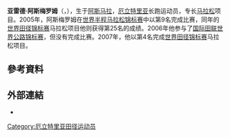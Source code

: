 {{Infobox sportsperson
| name                      = Yared Asmerom
| image                     = Yared Asmerom - 2012 Olympic Marathon.jpg
| image_size                = 
| alt                       = 
| caption                   = 
| headercolor               = 
| textcolor                 = 
| real_name                 = 
| native_name               = 
| native_name_lang          = 
| romanizedname             = 
| english_name              = 
| birth_name                = 
| nickname                  = 
| nationality               = 
| national_team             = 
| ethnicity                 = 
| hometown                  = 
| citizenship               = 
| birth_date                = {{Birth date and age|year=1980|month=2|day=4}}
| birth_place               = 
| death_date                = 
| death_place               = 
| resting_place             = 
| resting_place_coordinates = 
| monuments                 = 
| residence                 = 
| education                 = 
| alma_mater                = 
| occupation                = 
| years_active              = 2004 -
| employer                  = 
| agent                     = 
| height                    = {{height|ft=5|in=7}}
| weight                    = {{weight|lb=127}}
| spouse                    = 
| life_partner              = 
| other_interests           = 
| website                   = 
| module                    = 
| country                   = 
| sport                     = 田徑
| position                  = 
| shoots                    = 
| catches                   = 
| disability                = 
| disability_class          = 
| weight_class              = 
| weight_class_type         = 
| rank                      = 
| event                     = 長跑
| event_type                = 
| universityteam            = 
| collegeteam               = 
| league                    = 
| league_type               = 
| club                      = 
| team                      = 
| turnedpro                 = 
| turnedpro_type            = 
| partner                   = 
| former_partner            = 
| coach                     = 
| retired                   = 
| coaching                  = 
| module2                   = 
| worlds                    = 
{{ubl
|'''2004年世界半程馬拉松錦標賽'''：半程馬拉松第39名
|'''2005年世界田徑錦標賽'''：馬拉松第25名
|'''2005年世界半程馬拉松錦標賽'''：半程馬拉松第9名
|'''2005年世界半程馬拉松錦標賽'''：Team第2名
|'''2007年世界田徑錦標賽'''：馬拉松第4名
}}
| regionals                 = 
| nationals                 = 
| olympics                  = 
{{ubl
|'''2008年夏季奧林匹克運動會'''：馬拉松第8名
|'''2012年夏季奧林匹克運動會'''：馬拉松第19名
}}
| paralympics               = 
| commonwealth              = 
| highestranking            = 
| pb                        = 
{{ubl
|'''10公里'''：29分38秒 （2004年）
|'''10英里'''：47分54秒 （2007年）
|'''半程馬拉松'''：1小時00分28秒 （2007年）
|'''25公里'''：1小時14分43秒 （2008年）
|'''30公里'''：1小時30分16秒 （2008年）
|'''馬拉松'''：2小時07分27秒 （2011年 '''全國紀錄'''）
}}
| medaltemplates            = 
{{MedalCountry|{{ERI}}}}
{{MedalSport|男子田徑}}
{{MedalCompetition|世界半程馬拉松錦標賽}}
{{MedalSilver|2005年加拿大亞伯達省埃德蒙頓|Team}}
| show-medals               = 
| medaltemplates-title      = 
| module3                   = 
| updated                   = 2017年1月24日
}}
'''亚雷德·阿斯梅罗姆'''（'''{{lang|en|Yared Asmerom}}'''，{{bd|1980年|2月4日||}}），生于[[阿斯马拉|阿斯马拉]]，[[厄立特里亚|厄立特里亚]]长跑运动员，专长[[马拉松|马拉松]]项目。2005年，阿斯梅罗姆在[[世界半程马拉松锦标赛|世界半程马拉松锦标赛]]中以第9名完成比赛，同年的[[世界田径锦标赛|世界田径锦标赛]]马拉松项目他则获得第25名的成绩。2006年他参与了[[国际田联世界公路锦标赛|国际田联世界公路锦标赛]]，但没有完成比赛。2007年，他以第4名完成[[世界田径锦标赛|世界田径锦标赛]]马拉松项目。

== 參考資料 ==
{{Reflist}}

== 外部連結 ==
*{{IAAF name|203351}}

[[Category:厄立特里亚田径运动员|Category:厄立特里亚田径运动员]]